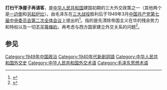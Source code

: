 '''打扫干净屋子再请客'''，是[[中华人民共和国|中华人民共和国]]建国初期的三大外交政策之一（其他两个是[[一边倒|一边倒]]和[[另起炉灶|另起炉灶]]）。由毛泽东在[[三大战役|三大战役]]胜利后于1949年3月[[中国共产党第七届中央委员会第二次全体会议|中国共产党第七届中央委员会第二次全体会议]]上提出的<ref>{{Cite book|title=毛泽东在建国后国际战略思想|last=李久林著|first=|publisher=北京：北京出版社|year=2006年6月|isbn=7-200-06412-2|location=|pages=44}}</ref>。指的是先清除帝国主义在华的残余势力和特权以及一切[[不平等条约#中国|不平等條約]]，再考虑与西方国家建立外交关系的问题<ref>{{Cite book|title=大陆台湾一百年|last=戚嘉林著|first=|publisher=海口：海南出版社 ,|year=2014年4月|isbn=978-7-5443-4220-9|location=|pages=73}}</ref>。

== 参见 ==
{{reflist}}
{{中华人民共和国外交}}
[[Category:1949年中国政治|Category:1949年中国政治]]
[[Category:1940年代新創詞語|Category:1940年代新創詞語]]
[[Category:中华人民共和国外交史|Category:中华人民共和国外交史]]
[[Category:中华人民共和国外交术语|Category:中华人民共和国外交术语]]
[[Category:毛泽东思想术语|Category:毛泽东思想术语]]